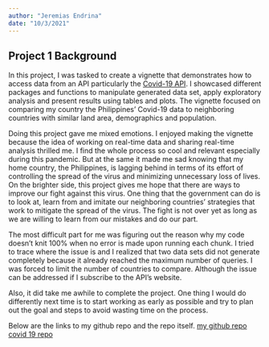 ```yaml
---
author: "Jeremias Endrina"
date: "10/3/2021"
---
```


## Project 1 Background

In this project, I was tasked to create a vignette that demonstrates how to access data from an API particularly the [Covid-19 API](https://covid19api.com/). I showcased different packages and functions to manipulate generated data set, apply exploratory analysis and present results using tables and plots. The vignette focused on comparing my country the Philippines' Covid-19 data to neighboring countries with similar land area, demographics and population.

Doing this project gave me mixed emotions. I enjoyed making the vignette because the idea of working on real-time data and sharing real-time analysis thrilled me. I find the whole process so cool and relevant especially during this pandemic. But at the same it made me sad knowing that my home country, the Philippines, is lagging behind in terms of its effort of controlling the spread of the virus and minimizing unnecessary loss of lives. On the brighter side, this project gives me hope that there are ways to improve our fight against this virus. One thing that the government can do is to look at, learn from and imitate our neighboring countries’ strategies that work to mitigate the spread of the virus. The fight is not over yet as long as we are willing to learn from our mistakes and do our part.

The most difficult part for me was figuring out the reason why my code doesn't knit 100% when no error is made upon running each chunk. I tried to trace where the issue is and I realized that two data sets did not generate completely because it already reached the maximum number of queries. I was forced to limit the number of countries to compare. Although the issue can be addressed if I subscribe to the API's website. 

Also, it did take me awhile to complete the project. One thing I would do differently next time is to start working as early as possible and try to plan out the goal and steps to avoid wasting time on the process.


Below are the links to my github repo and the repo itself.
[my github repo](https://github.com/jerryendrina/jerryendrina.github.io)
[covid 19 repo](https://github.com/jerryendrina/Covid-19-API-Vignette)




